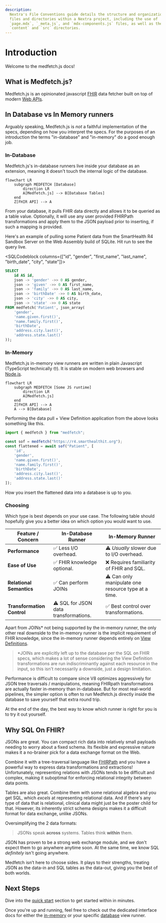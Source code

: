 ```yaml
---
description:
  Nextra's File Conventions guide details the structure and organization of
  files and directories within a Nextra project, including the use of
  `page.mdx`, `_meta.js`, and `mdx-components.js` files, as well as the
  `content` and `src` directories.
---
```



<GoogleCallback />

# Introduction

Welcome to the medfetch.js docs!

## What is Medfetch.js?
Medfetch.js is an opinionated javascript [FHIR](https://hl7.org/fhir/) data fetcher built on top of
modern [Web APIs](https://developer.mozilla.org/en-US/docs/Web/API).

## In Database vs In Memory runners
Arguably speaking, Medfetch.js is *not* a faithful implementation of the specs, depending on
how you interpret the specs. For the purposes of an introduction the terms "in-database" and "in-memory" do a good enough job. 

### In-Database
Medfetch.js's in-database runners live inside your database as an extension, meaning
it doesn't touch the internal logic of the database.

```mermaid
flowchart LR
    subgraph MEDFETCH [Database]
        direction LR
        A[Medfetch.js] --> B[Database Tables]
    end
    Z[FHIR API] --> A
```
From your database, it pulls FHIR data directly and allows it to be queried as a table value. 
Optionally, it will use any user provided FHIRPath transformations and apply them to the 
JSON payload prior to inserting, if such a mapping is provided.

Here's an example of pulling some Patient data from the SmartHealth R4 Sandbox Server
on the Web Assembly build of SQLite. Hit run to see the query live.

<SQLCodeblock columns={["id", "gender", "first_name", "last_name", "birth_date", "city", "state"]}>
```sql
SELECT 
    id AS id,
    json -> 'gender' ->> 0 AS gender,
    json -> 'given' ->> 0 AS first_name,
    json -> 'family' ->> 0 AS last_name,
    json -> 'birthDate' ->> 0 AS birth_date,
    json -> 'city' ->> 0 AS city,
    json -> 'state' ->> 0 AS state
FROM medfetch('Patient', json_array(
    'gender',
    'name.given.first()',
    'name.family.first()',
    'birthDate',
    'address.city.last()',
    'address.state.last()'
));
```
</SQLCodeblock>

### In-Memory
Medfetch.js in-memory view runners are written in plain Javascript (TypeScript technically 🤓).
It is stable on modern web browsers and [Node.js](https://nodejs.org/en).

```mermaid
flowchart LR
    subgraph MEDFETCH [Some JS runtime]
        direction LR
        A[Medfetch.js]
    end
    Z[FHIR API] --> A
    A --> B[Database]
```

Performing the data pull + View Definition application from the above looks something like this.

```ts
import { medfetch } from "medfetch";

const sof = medfetch("https://r4.smarthealthit.org");
const flattened = await sof("Patient", [
    'id',
    'gender',
    'name.given.first()',
    'name.family.first()',
    'birthDate',
    'address.city.last()',
    'address.state.last()'
]);
```

How you insert the flattened data into a database is up to you.

### Choosing
Which type is best depends on your use case. The following table
should hopefully give you a better idea on which option you would want to use.

| Feature / Concern           | In-Database Runner                          | In-Memory Runner                              |
|----------------------------|---------------------------------------------|-----------------------------------------------|
| **Performance**            | ✅ Less I/O overhead. | ⚠️  *Usually* slower due to I/O overhead. |
| **Ease of Use**            | ✅ FHIR knowledge optional. | ❌ Requires familiarity of FHIR and SQL. |
| **Relational Semantics**   | ✅ Can perform JOINs | ⚠️ Can only manipulate one resource type at a time. |
| **Transformation Control** |⚠️ SQL for JSON data transformations. | ✅ Best control over transformations. |

Apart from JOINs* not being supported by the in-memory runner, the only other real
downside to the in-memory runner is the implicit requirement of FHIR knowledge, since the 
in-memory runner depends entirely on [View Definitions](https://build.fhir.org/ig/FHIR/sql-on-fhir-v2/StructureDefinition-ViewDefinition.html).

> *JOINs are explicitly left up to the database per the SQL on FHIR specs, which makes
a lot of sense considering the View Definition transformations are run indiscriminantly
against each resource in the input, so this isn't necessarily a downside, just a design limitation.

Performance is difficult to compare since V8 optimizes aggressively for JSON tree traversals / manipulations, meaning
FHIRpath transformations are actually faster in-memory than in-database. But for most 
real-world pipelines, the simpler option is often to run Medfetch.js directly inside the database to save yourself
that extra round trip.

At the end of the day, the best way to know which runner is right for you is to try it out yourself.

## Why SQL On FHIR?
JSONs are great. You can compact rich data into relatively small payloads
needing to worry about a fixed schema. Its flexible and expressive nature 
makes it a no-brainer pick for a data exchange format on the Web.

Combine it with a tree-traversal language like [FHIRPath]() and you have a
powerful way to express data transformations and extractions! Unfortunately, 
representing relations with JSONs tends to be difficult and complex, making it suboptimal 
for enforcing relational integrity between data points.

Tables are also great. Combine them with some relational algebra and you get SQL,
which *excels* at representing relational data. And if there's any type of data that is relational, 
clinical data might just be the poster child for that. However, its inherently strict schema designs
makes it a difficult format for data exchange, unlike JSONs.

Oversimplifying the 2 data formats:
> JSONs speak **across** systems. Tables think **within** them.

JSON has proven to be a strong web exchange module, and we don't expect them to go anywhere
anytime soon. At the same time, we know SQL *definitely* isn't going anywhere.

Medfetch isn’t here to choose sides. It plays to their strengths, treating JSON as the data-in
and SQL tables as the data-out, giving you the best of both worlds.

## Next Steps
Dive into the [quick start](/quick-start) section to get started within in minutes.

Once you're up and running, feel free to check out the dedicated interface docs
for either the [in-memory](/javascript) or your specific [database](/sql) view runner. 
